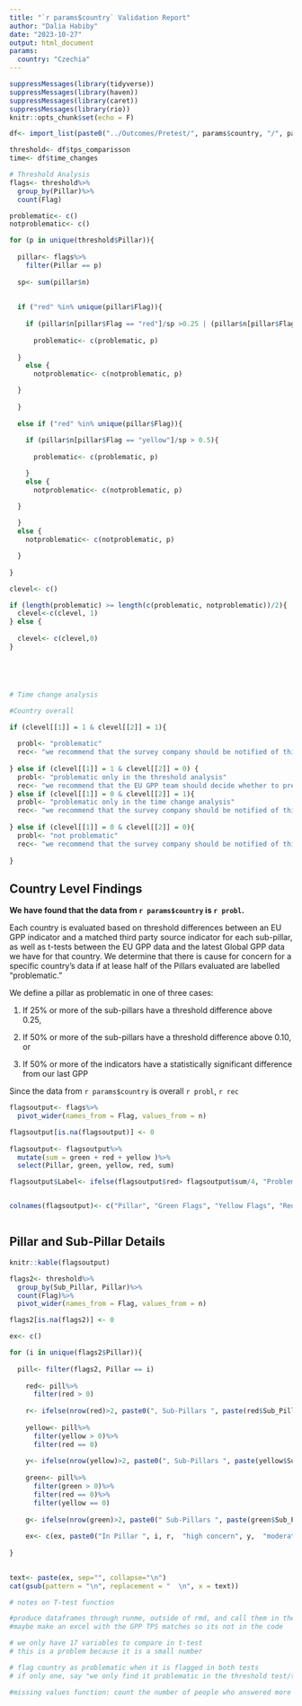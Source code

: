 ```yaml
---
title: "`r params$country` Validation Report"
author: "Dalia Habiby"
date: "2023-10-27"
output: html_document
params:
  country: "Czechia"
---
```


```r

suppressMessages(library(tidyverse))
suppressMessages(library(haven))
suppressMessages(library(caret))
suppressMessages(library(rio))
knitr::opts_chunk$set(echo = F)

df<- import_list(paste0("../Outcomes/Pretest/", params$country, "/", params$country, ".xlsx"))
```


```r
threshold<- df$tps_comparisson
time<- df$time_changes
```

```r
# Threshold Analysis
flags<- threshold%>%
  group_by(Pillar)%>%
  count(Flag)

problematic<- c()
notproblematic<- c()

for (p in unique(threshold$Pillar)){
  
  pillar<- flags%>%
    filter(Pillar == p)
  
  sp<- sum(pillar$n)
  
  
  if ("red" %in% unique(pillar$Flag)){
  
    if (pillar$n[pillar$Flag == "red"]/sp >0.25 | (pillar$n[pillar$Flag == "red"] + pillar$n[pillar$Flag == "yellow"])/sp > 0.5){
      
      problematic<- c(problematic, p)
    
  }
    else {
      notproblematic<- c(notproblematic, p)

  }
    
  }
  
  else if ("red" %in% unique(pillar$Flag)){
    
    if (pillar$n[pillar$Flag == "yellow"]/sp > 0.5){
      
      problematic<- c(problematic, p)

    }
    else {
      notproblematic<- c(notproblematic, p)

  }
  
  }
  else {
    notproblematic<- c(notproblematic, p)

  }
  
}

clevel<- c()

if (length(problematic) >= length(c(problematic, notproblematic))/2){
  clevel<-c(clevel, 1)
} else {
  
  clevel<- c(clevel,0)
}






```

```r
# Time change analysis


```



```r
#Country overall

if (clevel[[1]] = 1 & clevel[[2]] = 1){
  
  probl<- "problematic"
  rec<- "we recommend that the survey company should be notified of this concern and instructed about how to remedy it."
  
} else if (clevel[[1]] = 1 & clevel[[2]] = 0) {
  probl<- "problematic only in the threshold analysis"
  rec<- "we recommend that the EU GPP team should decide whether to present any concern to the survey company."
} else if (clevel[[1]] = 0 & clevel[[2]] = 1){
  probl<- "problematic only in the time change analysis"
  rec<- "we recommend that the survey company should be notified of this concern and instructed about how to remedy it."
  
} else if (clevel[[1]] = 0 & clevel[[2]] = 0){
  probl<- "not problematic"
  rec<- "we recommend that the survey company should be notified of this concern and instructed about how to remedy it."
  
}
```


## Country Level Findings

**We have found that the data from `r params$country` is `r probl`.**

Each country is evaluated based on threshold differences between an EU GPP indicator and a matched third party source indicator for each sub-pillar, as well as t-tests between the EU GPP data and the latest Global GPP data we have for that country. We determine that there is cause for concern for a specific country's data if at lease half of the Pillars evaluated are labelled "problematic."

We define a pillar as problematic in one of three cases:
  
1. If 25% or more of the sub-pillars have a threshold difference above 0.25, 
  
2. If 50% or more of the sub-pillars have a threshold difference above 0.10, or
  
3. If 50% or more of the indicators have a statistically significant difference from our last GPP

Since the data from `r params$country` is overall `r probl`, `r rec`


```r
flagsoutput<- flags%>%
  pivot_wider(names_from = Flag, values_from = n)

flagsoutput[is.na(flagsoutput)] <- 0
  
flagsoutput<- flagsoutput%>%
  mutate(sum = green + red + yellow )%>%
  select(Pillar, green, yellow, red, sum)

flagsoutput$Label<- ifelse(flagsoutput$red> flagsoutput$sum/4, "Problematic", ifelse(flagsoutput$red+flagsoutput$yellow > flagsoutput$sum/2, "Problematic", ifelse(flagsoutput$yellow > flagsoutput$sum/2, "Problematic", "Not Problematic")))


colnames(flagsoutput)<- c("Pillar", "Green Flags", "Yellow Flags", "Red Flags", "Total Indicators", "Label")



```

## Pillar and Sub-Pillar Details

```r
knitr::kable(flagsoutput)

```


```r

flags2<- threshold%>%
  group_by(Sub_Pillar, Pillar)%>%
  count(Flag)%>%
  pivot_wider(names_from = Flag, values_from = n)

flags2[is.na(flags2)] <- 0

ex<- c()

for (i in unique(flags2$Pillar)){
  
  pill<- filter(flags2, Pillar == i)
  
    red<- pill%>%
      filter(red > 0)
    
    r<- ifelse(nrow(red)>2, paste0(", Sub-Pillars ", paste(red$Sub_Pillar[1:(nrow(red)-1)], sep="' '", collapse=", "), ", and ", red$Sub_Pillar[[nrow(red)]], " have "), ifelse(nrow(red) == 2, paste0(", Sub-Pillars ", red$Sub_Pillar[[1]], " and ", red$Sub_Pillar[[2]], " have "), ifelse(nrow(red) ==1, paste0(", Sub-Pillar ", red$Sub_Pillar[[1]], " has "), ifelse(nrow(red)== 0, ", no Sub-Pillars have "))))
    
    yellow<- pill%>%
      filter(yellow > 0)%>%
      filter(red == 0)
    
    y<- ifelse(nrow(yellow)>2, paste0(", Sub-Pillars ", paste(yellow$Sub_Pillar[1:(nrow(yellow)-1)], sep="' '", collapse=", "), ", and ", yellow$Sub_Pillar[[nrow(yellow)]], " have "), ifelse(nrow(yellow) == 2, paste0(", Sub-Pillars ", yellow$Sub_Pillar[[1]], " and ", yellow$Sub_Pillar[[2]], " have "), ifelse(nrow(yellow) ==1, paste0(", Sub-Pillar ", yellow$Sub_Pillar[[1]], " has "), ifelse(nrow(yellow)== 0, ", no Sub-Pillars have "))))
    
    green<- pill%>%
      filter(green > 0)%>%
      filter(red == 0)%>%
      filter(yellow == 0)
    
    g<- ifelse(nrow(green)>2, paste0(" Sub-Pillars ", paste(green$Sub_Pillar[1:(nrow(green)-1)], sep="' '", collapse=", "), ", and ", green$Sub_Pillar[[nrow(green)]], " have "), ifelse(nrow(green) == 2, paste0(" Sub-Pillars ", green$Sub_Pillar[[1]], " and ", green$Sub_Pillar[[2]], " have "), ifelse(nrow(green) ==1, paste0(" Sub-Pillar ", green$Sub_Pillar[[1]], " has "), ifelse(nrow(green)== 0, " no Sub-Pillars have "))))
    
    ex<- c(ex, paste0("In Pillar ", i, r,  "high concern", y,  "moderate concern, and", g, "little to no concern."))
    
}

 
text<- paste(ex, sep="", collapse="\n")
cat(gsub(pattern = "\n", replacement = "  \n", x = text))
```

```r
# notes on T-test function

#produce dataframes through runme, outside of rmd, and call them in the rmd
#maybe make an excel with the GPP TPS matches so its not in the code

# we only have 17 variables to compare in t-test
# this is a problem because it is a small number

# flag country as problematic when it is flagged in both tests
# if only one, say "we only find it problematic in the threshold test/t-test"

#missing values function: count the number of people who answered more than 10% DK/PNTS
```


